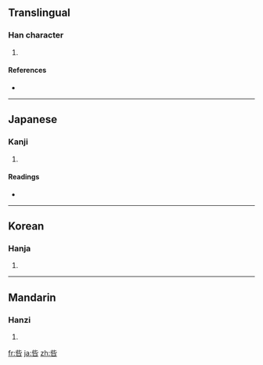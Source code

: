 ==Translingual==

===Han character===
{{Han char|rn=30|rad=口|as=05|sn=8|four=2160<sub>1</sub>|canj=卜心口 (YPR)}}

# {{defn|Han|sort=口05}}

====References====
* {{Han ref|kx=0182.090|dkj=03452|dj=0401.110|hdz=10614.080|uh=5470|ud=21616|bh=CE49|bd=52809}}

----

==Japanese==

===Kanji===
{{ja-kanji|grade=|rs=口05}}

# {{defn|Japanese|sort=口05}}

====Readings====
* {{ja-readings|on=[[し]] (shi), [[さ]] (sa), [[せき]] (seki)|kun=[[せめる]] (semeru), [[そしる]] (soshiru), [[きず]] (kizu)}}

----

==Korean==

===Hanja===
{{ko-hanja|hangeul=자|rv=ja|mr=cha}}

# {{defn|Korean|sort=口05}}

----

==Mandarin==

===Hanzi===
{{cmn-hanzi|pin=[[zǐ]] ([[zi3]])|wg=tzu<sup>3</sup>}}

# {{defn|Mandarin|sort=口05}}

[[fr:呰]]
[[ja:呰]]
[[zh:呰]]